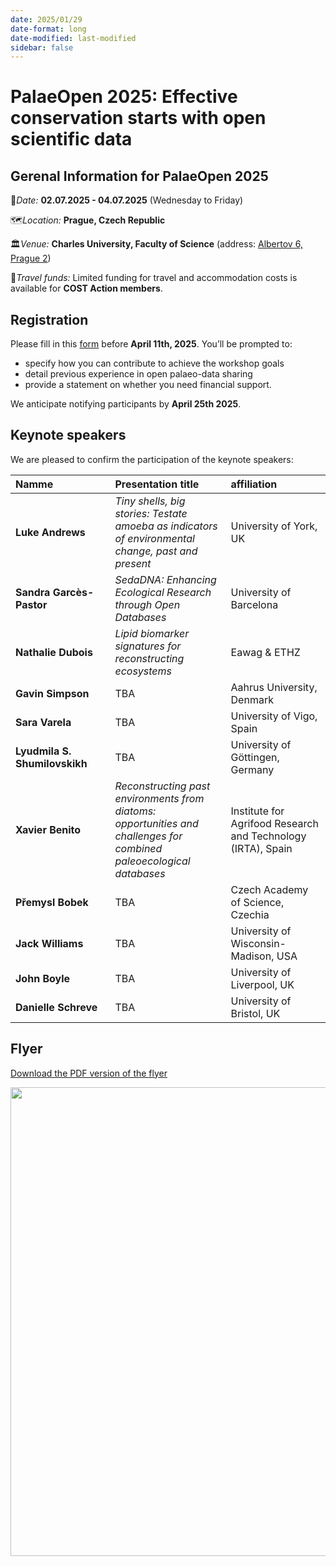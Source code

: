 ```yaml
---
date: 2025/01/29
date-format: long
date-modified: last-modified
sidebar: false
---
```


# PalaeOpen 2025: Effective conservation starts with open scientific data

::: {.callout-important}
## Gerenal Information for PalaeOpen 2025

📅*Date:* **02.07.2025 - 04.07.2025** (Wednesday to Friday)

🗺️*Location:* **Prague, Czech Republic**

🏛️*Venue:* **Charles University, Faculty of Science** (address: [Albertov 6, Prague 2](https://maps.app.goo.gl/MKTEXTdxvn82QME16))

🚗*Travel funds:* Limited funding for travel and accommodation costs is available for **COST Action members**.
:::

## Registration

Please fill in this [form](https://forms.gle/FJQSqJubtZnzMS1x9) before **April 11th, 2025**. You'll be prompted to: 

- specify how you can contribute to achieve the workshop goals
- detail previous experience in open palaeo-data sharing
- provide a statement on whether you need financial support. 

We anticipate notifying participants by **April 25th 2025**.

## Keynote speakers

We are pleased to confirm the participation of the keynote speakers:

| Namme | Presentation title | affiliation | 
|:------|:-------|:------|
| **Luke Andrews** | *Tiny shells, big stories: Testate amoeba as indicators of environmental change, past and present* | University of York, UK |
| **Sandra Garcès-Pastor** | *SedaDNA: Enhancing Ecological Research through Open Databases* | University of Barcelona |
| **Nathalie Dubois** | *Lipid biomarker signatures for reconstructing ecosystems* | Eawag & ETHZ |
| **Gavin Simpson** | TBA | Aahrus University, Denmark |
| **Sara Varela** | TBA | University of Vigo, Spain |
| **Lyudmila S. Shumilovskikh** | TBA | University of Göttingen, Germany |
| **Xavier Benito** | *Reconstructing past environments from diatoms: opportunities and challenges for combined paleoecological databases* | Institute for Agrifood Research and Technology (IRTA), Spain |
| **Přemysl Bobek** | TBA | Czech Academy of Science, Czechia |
| **Jack Williams** | TBA | University of Wisconsin-Madison, USA |
| **John Boyle** | TBA | University of Liverpool, UK |
| **Danielle Schreve** | TBA | University of Bristol, UK |

## Flyer

[Download the PDF version of the flyer](https://github.com/PalaeOpen/PalaeOpen.github.io/tree/main/Materials/flyers/Flyer_PaleOpen_2025.pdf){.btn}

<img src="/Materials/flyers/Flyer_PaleOpen_2025.png" align="right" width="750"/>

